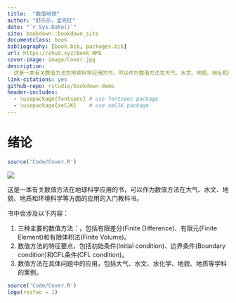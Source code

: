 ```yaml
--- 
title:  "数值地球"
author: "舒乐乐，孟宪红"
date: "`r Sys.Date()`"
site: bookdown::bookdown_site
documentclass: book
bibliography: [book.bib, packages.bib]
url: https://shud.xyz/Book_NME
cover-image: image/Cover.jpg
description: 
  这是一本有关数值方法在地球科学应用的书，可以作为数值方法在大气、水文、地貌、地址和环境科学等方面的应用的入门教科书。
link-citations: yes
github-repo: rstudio/bookdown-demo
header-includes:
  - \usepackage{fontspec} # use fontspec package
  - \usepackage{xeCJK}    # use xeCJK package
---
```


# 绪论 {-}
```r
source('Code/Cover.R')
```

![](image/Cover.jpg)

这是一本有关数值方法在地球科学应用的书，可以作为数值方法在大气、水文、地貌、地质和环境科学等方面的应用的入门教科书。

书中会涉及以下内容：

1. 三种主要的数值方法：，包括有限差分(Finite Difference)、有限元(Finite Element)和有限体积法(Finite Volume)。
1. 数值方法的特征要点，包括初始条件(Initial condition)、边界条件(Boundary condition)和CFL条件(CFL condition)。
1. 数值方法在具体问题中的应用，包括大气、水文、水化学、地貌、地质等学科的案例。

```r
source('Code/Cover.R')
logo(resfac = 1)
```
